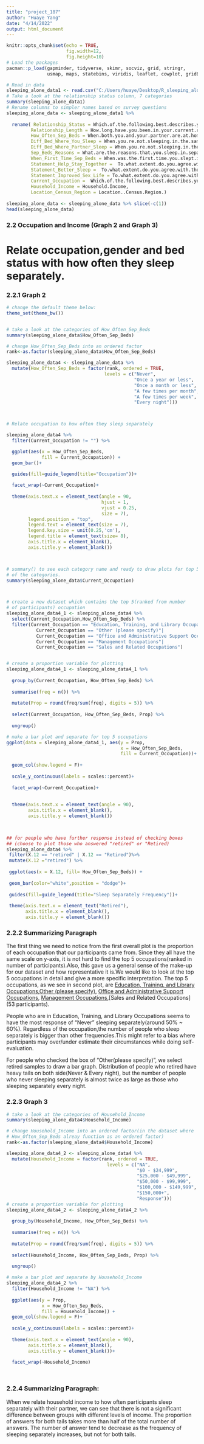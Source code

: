 ---
title: "project_187"
author: "Huaye Yang"
date: "4/14/2022"
output: html_document
---

```{r setup, include=FALSE}
knitr::opts_chunk$set(echo = TRUE,
                      fig.width=12, 
                      fig.height=10)
# Load the packages
pacman::p_load(gapminder, tidyverse, skimr, socviz, grid, stringr,
               usmap, maps, statebins, viridis, leaflet, cowplot, gridExtra)


```



```{r clean_data}
# Read in data
sleeping_alone_data1 <- read.csv("C:/Users/huaye/Desktop/R_sleeping_alone.csv", stringsAsFactors = T)
# Take a look at the relationship status column, 7 categories
summary(sleeping_alone_data1)
# Rename columns to simpler names based on survey questions
sleeping_alone_data <- sleeping_alone_data1 %>%
  
  rename( Relationship_Status = Which.of.the.following.best.describes.your.current.relationship.status., 
         Relationship_Length = How.long.have.you.been.in.your.current.relationship..If.you.are.not.currently.in.a.relationship..please.answer.according.to.your.last.relationship.,
         How_Often_Sep_Beds = When.both.you.and.your.partner.are.at.home..how.often.do.you.sleep.in.separate.beds., 
         Diff_Bed_Where_You_Sleep = When.you.re.not.sleeping.in.the.same.bed.as.your.partner..where.do.you.typically.sleep., 
         Diff_Bed_Where_Partner_Sleep = When.you.re.not.sleeping.in.the.same.bed..where.does.your.partner.typically.sleep., 
         Sep_Beds_Reasons = What.are.the.reasons.that.you.sleep.in.separate.beds..Please.select.all.that.apply., 
         When_First_Time_Sep_Beds = When.was.the.first.time.you.slept.in.separate.beds., 
         Statement_Help_Stay_Together =  To.what.extent.do.you.agree.with.the.following.statement...sleeping.in.separate.beds.helps.us.to.stay.together.., 
         Statement_Better_Sleep =  To.what.extent.do.you.agree.with.the.following.statement...we.sleep.better.when.we.sleep.in.separate.beds..,
         Statement_Improved_Sex_Life = To.what.extent.do.you.agree.with.the.following.statement.éš..our.sex.life.has.improved.as.a.result.of.sleeping.in.separate.beds..éš., 
         Current_Occupation =  Which.of.the.following.best.describes.your.current.occupation.,
         Household_Income = Household.Income,  
         Location_Census_Region = Location..Census.Region.)
  
sleeping_alone_data <- sleeping_alone_data %>% slice(-c(1))
head(sleeping_alone_data)
```

### 2.2 Occupation and Income (Graph 2 and Graph 3)

# Relate occupation,gender and bed status with how often they sleep separately.

### 2.2.1 Graph 2
```{r 2b_graph2}
# change the default theme below:
theme_set(theme_bw())


# take a look at the categories of How_Often_Sep_Beds
summary(sleeping_alone_data$How_Often_Sep_Beds)

# change How_Often_Sep_Beds into an ordered factor
rank<-as.factor(sleeping_alone_data$How_Often_Sep_Beds)

sleeping_alone_data4 <- sleeping_alone_data %>%
  mutate(How_Often_Sep_Beds = factor(rank, ordered = TRUE, 
                                    levels = c("Never",
                                               "Once a year or less",
                                               "Once a month or less",
                                               "A few times per month",
                                               "A few times per week",
                                               "Every night")))



# Relate occupation to how often they sleep separately

sleeping_alone_data4 %>%
  filter(Current_Occupation != "") %>% 

  ggplot(aes(x = How_Often_Sep_Beds,
             fill = Current_Occupation)) +
  geom_bar()+
  
  guides(fill=guide_legend(title="Occupation"))+

  facet_wrap(~Current_Occupation)+ 
  
  theme(axis.text.x = element_text(angle = 90,
                                   hjust = 1,
                                   vjust = 0.25,
                                   size = 7),
        legend.position = "top",
        legend.text = element_text(size = 7),
        legend.key.size = unit(0.25,'cm'),
        legend.title = element_text(size= 8),
        axis.title.x = element_blank(),
        axis.title.y = element_blank())



# summary() to see each category name and ready to draw plots for top 5 
# of the categories. 
summary(sleeping_alone_data$Current_Occupation)



# create a new dataset which contains the top 5(ranked from number
# of participants) occupation
sleeping_alone_data4_1 <- sleeping_alone_data4 %>%
  select(Current_Occupation,How_Often_Sep_Beds) %>%
  filter(Current_Occupation == "Education, Training, and Library Occupations"|
           Current_Occupation == "Other (please specify)"|
           Current_Occupation == "Office and Administrative Support Occupations"|
           Current_Occupation == "Management Occupations"|
           Current_Occupation == "Sales and Related Occupations") 


# create a proportion variable for plotting
sleeping_alone_data4_1 <- sleeping_alone_data4_1 %>%
  
  group_by(Current_Occupation, How_Often_Sep_Beds) %>% 
 
  summarise(freq = n()) %>% 
 
  mutate(Prop = round(freq/sum(freq), digits = 5)) %>% 
 
  select(Current_Occupation, How_Often_Sep_Beds, Prop) %>% 
 
  ungroup()

# make a bar plot and separate for top 5 occupations
ggplot(data = sleeping_alone_data4_1, aes(y = Prop,
                                          x = How_Often_Sep_Beds,
                                          fill = Current_Occupation))+
  
  geom_col(show.legend = F)+
  
  scale_y_continuous(labels = scales::percent)+
  
  facet_wrap(~Current_Occupation)+
  
  
  theme(axis.text.x = element_text(angle = 90),
        axis.title.x = element_blank(),
        axis.title.y = element_blank())
  


## for people who have further response instead of checking boxes
## (choose to plot those who answered "retired" or "Retired)
sleeping_alone_data4 %>%
 filter(X.12 == "retired" | X.12 == "Retired")%>%
 mutate(X.12 ="retired") %>%
 
 ggplot(aes(x = X.12, fill= How_Often_Sep_Beds)) +
 
 geom_bar(color="white",position = "dodge")+
  
 guides(fill=guide_legend(title="Sleep Separately Frequency"))+
 
 theme(axis.text.x = element_text("Retired"),
       axis.title.x = element_blank(),
       axis.title.y = element_blank()) 


```
### 2.2.2 Summarizing Paragraph
The first thing we need to notice from the first overall plot is the proportion
of each occupation that our participants came from. Since they all have the 
same scale on y-axis, it is not hard to find the top 5 occupations(ranked in 
number of participants).Also, this gave us a general sense of the make-up for
our dataset and how representative it is.We would like to look at the top 5 
occupations in detail and give a more specific interpretation. The top 5
occupations, as we see in second plot, are [Education, Training, and Library 
Occupations](138 participants),[Other (please specify)](289 participants),
[Office and Administrative Support Occupations](82 participants),
[Management Occupations](67 participants),[Sales and Related Occupations]
(53 participants). 


People who are in Education, Training, and Library Occupations seems to have the 
most response of "Never" sleeping separately(around 50% ~ 60%). Regardless of the 
occupation,the number of people who sleep separately is bigger than other 
frequencies.This might refer to a bias where participants may over/under
estimate their circumstances while doing self-evaluation.


For people who checked the box of "Other(please specify)", we select retired 
samples to draw a bar graph. Distribution of people who retired have heavy tails
on both side(Never & Every night), but the number of people who never sleeping 
separately is almost twice as large as those who sleeping separately every night.


### 2.2.3 Graph 3
```{r 2b_graph3}

# take a look at the categories of Household_Income
summary(sleeping_alone_data4$Household_Income)

# change Household_Income into an ordered factor(in the dataset where 
# How_Often_Sep_Beds alreay function as an ordered factor)
rank<-as.factor(sleeping_alone_data4$Household_Income)

sleeping_alone_data4_2 <- sleeping_alone_data4 %>%
  mutate(Household_Income = factor(rank, ordered = TRUE, 
                                     levels = c("NA",
                                                "$0 - $24,999",
                                                "$25,000 - $49,999",
                                                "$50,000 - $99,999",
                                                "$100,000 - $149,999",
                                                "$150,000+",
                                                "Response")))
# create a proportion variable for plotting
sleeping_alone_data4_2 <- sleeping_alone_data4_2 %>%
  
  group_by(Household_Income, How_Often_Sep_Beds) %>% 
 
  summarise(freq = n()) %>% 
 
  mutate(Prop = round(freq/sum(freq), digits = 5)) %>% 
 
  select(Household_Income, How_Often_Sep_Beds, Prop) %>% 
 
  ungroup()

# make a bar plot and separate by Household_Income
sleeping_alone_data4_2 %>% 
  filter(Household_Income != "NA") %>%
  
  ggplot(aes(y = Prop,
             x = How_Often_Sep_Beds,
             fill = Household_Income)) +
  geom_col(show.legend = F)+
  
  scale_y_continuous(labels = scales::percent)+
  
  theme(axis.text.x = element_text(angle = 90),
        axis.title.x = element_blank(),
        axis.title.y = element_blank())+
  
  facet_wrap(~Household_Income)




```
### 2.2.4 Summarizing Paragraph:
When we relate household income to how often participants sleep separately with
their partner, we can see that there is not a significant difference between 
groups with different levels of income. The proportion of answers for both tails
takes more than half of the total number of answers. The number of answer tend 
to decrease as the frequency of sleeping separately increases, but not for both 
tails.

